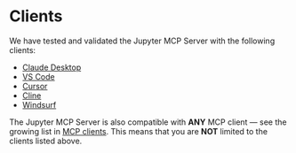 # Clients

We have tested and validated the Jupyter MCP Server with the following clients:

- [Claude Desktop](./claude_desktop)
- [VS Code](./vscode)
- [Cursor](./cursor)
- [Cline](./cline)
- [Windsurf](./windsurf)

The Jupyter MCP Server is also compatible with **ANY** MCP client — see the growing list in [MCP clients](https://modelcontextprotocol.io/clients). This means that you are **NOT** limited to the clients listed above.

